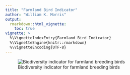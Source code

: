 ```yaml
---
title: "Farmland Bird Indicator"
author: "William K. Morris"
output: 
  rmarkdown::html_vignette:
    toc: true
vignette: >
  %\VignetteIndexEntry{Farmland Bird Indicator}
  %\VignetteEngine{knitr::rmarkdown}
  %\VignetteEncoding{UTF-8}
---
```


![Biodiversity indicator for farmland breeding birds](https://indicators.laji.fi/svg/flb "Farmland Birds")
